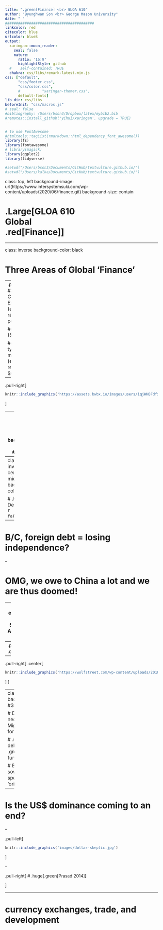 ```yaml
---
title: ".green[Finance] <br> GLOA 610"
author: "Byunghwan Son <br> George Mason University"
date: " "
#########################################
linkcolor: red
citecolor: blue
urlcolor: blueß
output: 
  xaringan::moon_reader:
    seal: false
    nature:
      ratio: '16:9'
      highlightStyle: github
  #    self-contained: TRUE
  chakra: css/libs/remark-latest.min.js
css: ["default", 
      "css/footer.css", 
      "css/color.css", 
      #          "xaringan-themer.css",
      default-fonts]
lib_dir: css/libs
beforeInit: "css/macros.js"
# seal: false  
#bibliography: /Users/bson3/Dropbox/latex/mybib2.bib
#remotes::install_github('yihui/xaringan', upgrade = TRUE)
---
```


```r
# to use FontAwesome
#htmltools::tagList(rmarkdown::html_dependency_font_awesome())
library(fs)
library(fontawesome)
# library(magick)  
library(ggplot2)
library(tidyverse)

#setwd("/Users/bson3/Documents/GitHub/textvulture.github.io/")
#setwd("/Users/kalka/Documents/GitHub/textvulture.github.io/")

```

class: top, left
background-image: url(https://www.intersystemsuki.com/wp-content/uploads/2020/06/finance.gif)
background-size: contain

# .Large[GLOA 610 <br> Global <br> .red[Finance]]

---

class: inverse
background-color: black

# Three Areas of Global 'Finance'

--
.pull-left[
## 1) Currency Exchanges (exchange rates): $6 tn per day

## 2) Debt ($100 tn)

## 3) Other types of money flow (e.g., remittances: $6 bn)
]

--

.pull-right[
```r
knitr::include_graphics('https://assets.bwbx.io/images/users/iqjWHBFdfxIU/iXl1JgMATIUE/v0/-1x-1.png')
```
]

---
class: inverse, center, middle
background-color: #37145A

# .huge[Let's talk about Debt first]

## And thus, how it is related to development

---
class: inverse, center, middle
background-color: red

# .huge[Is Debt = Doom `r fa("skull")`?]

--

# B/C, foreign debt = losing independence?

--

# OMG, we owe to China a lot and we are thus doomed!

---
# An example: The Story of American Debt

--
.pull-left[
.center[
```r
knitr::include_graphics('https://cdn.howmuch.net/articles/Foreign-Curency-Draft9-4ddb.png')
```
]
]

--
.pull-right[
.center[
```r
knitr::include_graphics('https://wolfstreet.com/wp-content/uploads/2018/10/US-Treasury-holdings-TIC-pie-2018-08.png')
```
]
]

---
class: inverse
background-color: #37145A

# Debts are not necessairly bad. Might be necessary for development

# .red[sovereign debt]: sources of .green[development fund]

# But too much sovereign debt spells trounble (i.e., 'original sin')

---

# Is the US$ dominance coming to an end?

--

.pull-left[
```r
knitr::include_graphics('images/dollar-skeptic.jpg')
```
]

--

.pull-right[
# .huge[.green[Prasad 2014]]

]

---

# currency exchanges, trade, and development
